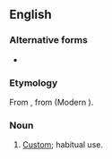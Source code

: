 ==English==

===Alternative forms===
* {{l|en|accustomaunce}} {{qualifier|obsolete|rare}}

===Etymology===
From {{inh|en|enm|acustumaunce}}, from {{der|en|fro|accoustumance}} (Modern {{cog|fr|en|accoutumance}}).

===Noun===
{{en-noun}}

# {{lb|en|obsolete}} [[custom|Custom]]; habitual use.